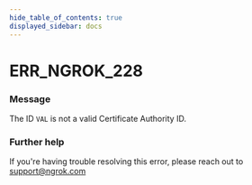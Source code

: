 ```yaml
---
hide_table_of_contents: true
displayed_sidebar: docs
---
```



# ERR_NGROK_228

### Message

The ID `VAL` is not a valid Certificate Authority ID.

### Further help

If you're having trouble resolving this error, please reach out to [support@ngrok.com](mailto:support@ngrok.com?subject=Help%20with%20ERR_NGROK_228)

<ErrorDetails error="err_ngrok_228" />
